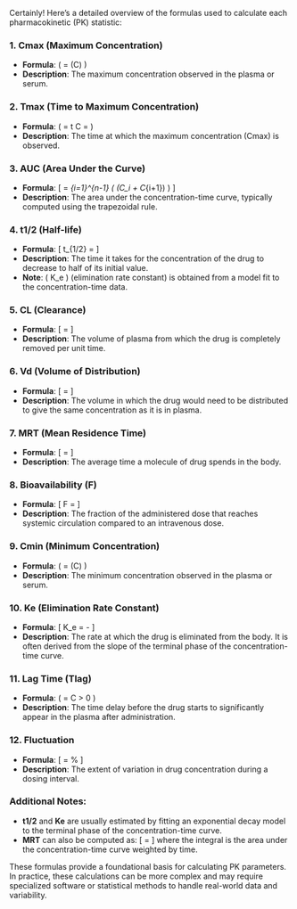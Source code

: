 Certainly! Here’s a detailed overview of the formulas used to calculate each pharmacokinetic (PK) statistic:

### 1. **Cmax (Maximum Concentration)**
   - **Formula**: \( \text{Cmax} = \max(C) \)
   - **Description**: The maximum concentration observed in the plasma or serum.

### 2. **Tmax (Time to Maximum Concentration)**
   - **Formula**: \( \text{Tmax} = t \text{ where } C = \text{Cmax} \)
   - **Description**: The time at which the maximum concentration (Cmax) is observed.

### 3. **AUC (Area Under the Curve)**
   - **Formula**: 
     \[
     \text{AUC} = \sum_{i=1}^{n-1} \left(\frac{t_{i+1} - t_i}{2} \times (C_i + C_{i+1}) \right)
     \]
   - **Description**: The area under the concentration-time curve, typically computed using the trapezoidal rule. 

### 4. **t1/2 (Half-life)**
   - **Formula**: 
     \[
     t_{1/2} = \frac{\ln(2)}{K_e}
     \]
   - **Description**: The time it takes for the concentration of the drug to decrease to half of its initial value. 
   - **Note**: \( K_e \) (elimination rate constant) is obtained from a model fit to the concentration-time data.

### 5. **CL (Clearance)**
   - **Formula**: 
     \[
     \text{CL} = \frac{\text{Dose}}{\text{AUC}}
     \]
   - **Description**: The volume of plasma from which the drug is completely removed per unit time.

### 6. **Vd (Volume of Distribution)**
   - **Formula**: 
     \[
     \text{Vd} = \frac{\text{Dose}}{\text{Cmax}}
     \]
   - **Description**: The volume in which the drug would need to be distributed to give the same concentration as it is in plasma.

### 7. **MRT (Mean Residence Time)**
   - **Formula**: 
     \[
     \text{MRT} = \frac{\sum (C_i \times t_i)}{\text{AUC}}
     \]
   - **Description**: The average time a molecule of drug spends in the body.

### 8. **Bioavailability (F)**
   - **Formula**: 
     \[
     F = \frac{\text{AUC}_{\text{oral}}}{\text{AUC}_{\text{IV}}} \times \frac{\text{Dose}_{\text{IV}}}{\text{Dose}_{\text{oral}}}
     \]
   - **Description**: The fraction of the administered dose that reaches systemic circulation compared to an intravenous dose.

### 9. **Cmin (Minimum Concentration)**
   - **Formula**: \( \text{Cmin} = \min(C) \)
   - **Description**: The minimum concentration observed in the plasma or serum.

### 10. **Ke (Elimination Rate Constant)**
   - **Formula**: 
     \[
     K_e = -\frac{\ln(C_t/C_0)}{t}
     \]
   - **Description**: The rate at which the drug is eliminated from the body. It is often derived from the slope of the terminal phase of the concentration-time curve.

### 11. **Lag Time (Tlag)**
   - **Formula**: \( \text{Tlag} \text{ (approximate) } = \text{Time when } C > 0 \text{ or } \text{Start of significant rise in concentration} \)
   - **Description**: The time delay before the drug starts to significantly appear in the plasma after administration.

### 12. **Fluctuation**
   - **Formula**: 
     \[
     \text{Fluctuation} = \frac{\text{Cmax} - \text{Cmin}}{\text{Cmin}} \times 100\%
     \]
   - **Description**: The extent of variation in drug concentration during a dosing interval.

### Additional Notes:
- **t1/2** and **Ke** are usually estimated by fitting an exponential decay model to the terminal phase of the concentration-time curve.
- **MRT** can also be computed as:
  \[
  \text{MRT} = \frac{ \int_{0}^{\infty} t \cdot C(t) \, dt }{ \text{AUC} }
  \]
  where the integral is the area under the concentration-time curve weighted by time.

These formulas provide a foundational basis for calculating PK parameters. In practice, these calculations can be more complex and may require specialized software or statistical methods to handle real-world data and variability.